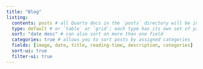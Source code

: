 ```yaml
---
title: "Blog"
listing: 
  contents: posts # all Quarto docs in the `posts` directory will be included on your listing page
  type: default # or `table` or `grid`; each type has its own set of yaml options to include
  sort: "date desc" # can also sort on more than one field
  categories: true # allows you to sort posts by assigned categories 
  fields: [image, date, title, reading-time, description, categories]
  sort-ui: true
  filter-ui: true
---
```

